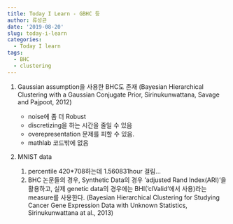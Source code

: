 ```yaml
---
title: Today I Learn - GBHC 등
author: 류성균
date: '2019-08-20'
slug: today-i-learn
categories: 
  - Today I learn
tags:
  - BHC
  - clustering
---
```



1. Gaussian assumption을 사용한 BHC도 존재 (Bayesian Hierarchical Clustering with a Gaussian Conjugate Prior, Sirinukunwattana, Savage and Pajpoot, 2012)

    - noise에 좀 더 Robust
    - discretizing을 하는 시간을 줄일 수 있음
    - overepresentation 문제를 피할 수 있음.
    - mathlab 코드밖에 없음

\n

2. MNIST data

	  1. percentile 420*708하는데 1.560831hour 걸림...
	  2. BHC 논문들의 경우, Synthetic Data의 경우 'adjusted Rand Index(ARI)'을 활용하고, 실제 genetic data의 경우에는 BHI('clValid'에서 사용)라는 measure를 사용한다. (Bayesian Hierarchical Clustering for Studying Cancer Gene Expression Data with Unknown Statistics, Sirinukunwattana at al., 2013)

